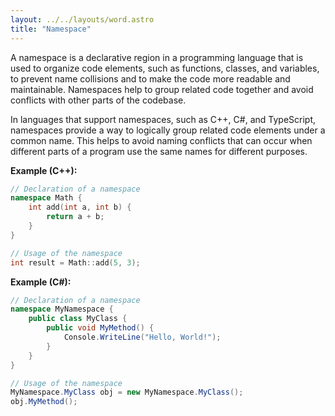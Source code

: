 ```yaml
---
layout: ../../layouts/word.astro
title: "Namespace"
---
```

A namespace is a declarative region in a programming language that is used to organize code elements, such as functions, classes, and variables, to prevent name collisions and to make the code more readable and maintainable. Namespaces help to group related code together and avoid conflicts with other parts of the codebase.

In languages that support namespaces, such as C++, C#, and TypeScript, namespaces provide a way to logically group related code elements under a common name. This helps to avoid naming conflicts that can occur when different parts of a program use the same names for different purposes.

**Example (C++):**
```cpp
// Declaration of a namespace
namespace Math {
    int add(int a, int b) {
        return a + b;
    }
}

// Usage of the namespace
int result = Math::add(5, 3);
```

**Example (C#):**
```csharp
// Declaration of a namespace
namespace MyNamespace {
    public class MyClass {
        public void MyMethod() {
            Console.WriteLine("Hello, World!");
        }
    }
}

// Usage of the namespace
MyNamespace.MyClass obj = new MyNamespace.MyClass();
obj.MyMethod();
```